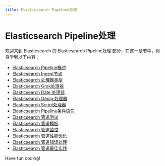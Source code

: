 ```yaml
---
title: Elasticsearch Pipeline处理
---
```


# Elasticsearch Pipeline处理

欢迎来到 Elasticsearch 的 Elasticsearch Pipeline处理 部分，在这一章节中，你将学到以下内容：

- [Elasticsearch Pipeline概述](./0-elasticsearch-pipeline-overview.mdx)
- [Elasticsearch Ingest节点](./1-elasticsearch-ingest-node.mdx)
- [Elasticsearch 处理器类型](./2-elasticsearch-processor-type.mdx)
- [Elasticsearch Grok处理器](./3-elasticsearch-grok-processor.mdx)
- [Elasticsearch Date 处理器](./4-elasticsearch-date-processor.mdx)
- [Elasticsearch Geoip 处理器](./5-elasticsearch-geoip-processor.mdx)
- [Elasticsearch Script处理器](./6-elasticsearch-script-processor.mdx)
- [Elasticsearch Pipeline条件语句](./7-elasticsearch-pipeline-conditional-statement.mdx)
- [Elasticsearch 管道测试](./8-elasticsearch-pipeline-testing.mdx)
- [Elasticsearch 管道模板](./9-elasticsearch-pipeline-template.mdx)
- [Elasticsearch 管道监控](./10-elasticsearch-pipeline-monitoring.mdx)
- [Elasticsearch 管道性能优化](./11-elasticsearch-pipeline-performance-optimization.mdx)
- [Elasticsearch 管道错误处理](./12-elasticsearch-pipeline-error-handling.mdx)
- [Elasticsearch 管道最佳实践](./13-elasticsearch-pipeline-best-practices.mdx)

Have fun coding!